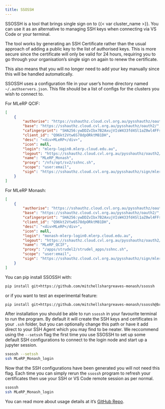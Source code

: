 ```yaml
---
title: SSOSSH
---
```


SSOSSH is a tool that brings single sign on to {{< var cluster_name >}}. You can use it as an alternative to managing SSH keys when connecting via VS Code or your terminal.

The tool works by generating an SSH Certificate rather than the usual approach of adding a public key to the list of authorised keys. This is more secure since the certificate will only be valid for 24 hours, requiring you to go through your organisation's single sign on again to renew the certificate. 

This also means that you will no longer need to add your key manually since this will be handled automatically.

SSOSSH uses a configuration file in your user's home directory named `~/.authservers.json`. This file should be a list of configs for the clusters you wish to connect to. 

For MLeRP QCIF:
```json
[
    {
        "authorise": "https://sshauthz.cloud.cvl.org.au/pysshauthz/oauth2/oauth/authorize/choose",
        "base": "https://sshauthz.cloud.cvl.org.au/pysshauthz/oauth2/",
        "cafingerprint": "SHA256:ywDDZvIbx7B2AxujVIsW433fd4Sl1aZ0wl4FFsCRX/E",
        "client_id": "Q96kt2Vtw6S78dpORktM81DH",
        "desc": "<div>MLeRP</div>",
        "icon": null,
        "login": "mlerp-login0.mlerp.cloud.edu.au",
        "logout": "https://sshauthz.cloud.cvl.org.au/pysshauthz/oauth2/logout",
        "name": "MLeRP_Monash",
        "proxy": "/nfs/opt/sv2/sshnc.sh",
        "scope": "user:email",
        "sign": "https://sshauthz.cloud.cvl.org.au/pysshauthz/sign/mlerp_users/api/v1/sign_key"
    }
]
```

For MLeRP Monash:
```json
[
    {
        "authorise": "https://sshauthz.cloud.cvl.org.au/pysshauthz/oauth2/oauth/authorize/choose",
        "base": "https://sshauthz.cloud.cvl.org.au/pysshauthz/oauth2/",
        "cafingerprint": "SHA256:ywDDZvIbx7B2AxujVIsW433fd4Sl1aZ0wl4FFsCRX/E",
        "client_id": "Q96kt2Vtw6S78dpORktM81DH",
        "desc": "<div>MLeRP</div>",
        "icon": null,
        "login": "monash-mlerp-login0.mlerp.cloud.edu.au",
        "logout": "https://sshauthz.cloud.cvl.org.au/pysshauthz/oauth2/logout",
        "name": "MLeRP_QCIF",
        "proxy": "/apps/strudel2/strudel_apps/sshnc.sh",
        "scope": "user:email",
        "sign": "https://sshauthz.cloud.cvl.org.au/pysshauthz/sign/mlerp_users/api/v1/sign_key"
    }
]
```

You can pip install SSOSSH with: 
```bash
pip install git+https://github.com/mitchellshargreaves-monash/ssossh
```
or if you want to test an experimental feature:
```bash
pip install git+https://github.com/mitchellshargreaves-monash/ssossh@branch-name
```

After installation you should be able to run `ssossh` in your favourite terminal to run the program. By default it will create the SSH keys and certificates in your `.ssh` folder, but you can optionally change this path or have it add direct to your SSH Agent which you may find to be neater. We reccommend using the `--setssh` flag the first time you use SSOSSH to set up some default SSH configurations to connect to the login node and start up a jupyter session.

```bash
ssossh --setssh
ssh MLeRP_Monash_login
```

Now that the SSH configurations have been generated you will not need this flag. Each time you can simply rerun the `ssossh` program to refresh your certificates then use your SSH or VS Code remote session as per normal.

```bash
ssossh
ssh MLeRP_Monash_login
```

You can read more about usage details at it's [GitHub Repo](https://github.com/mitchellshargreaves-monash/ssossh).